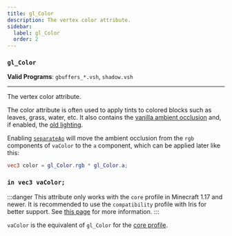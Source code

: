 ```yaml
---
title: gl_Color
description: The vertex color attribute.
sidebar:
  label: gl_Color
  order: 2
---
```


### `gl_Color`

**Valid Programs**: `gbuffers_*.vsh`, `shadow.vsh`

---

The vertex color attribute.

The color attribute is often used to apply tints to colored blocks such as leaves, grass, water, etc. It also contains the [vanilla ambient occlusion](/current/reference/constants/ambientocclusionlevel/) and, if enabled, the [old lighting](/current/reference/shadersproperties/features/#oldlighting).

Enabling [`separateAo`](/current/reference/shadersproperties/features/#separateao) will move the ambient occlusion from the `rgb` components of `vaColor` to the `a` component, which can be applied later like this:
```glsl
vec3 color = gl_Color.rgb * gl_Color.a;
```

### `in vec3 vaColor;`
:::danger
This attribute only works with the `core` profile in Minecraft 1.17 and newer. It is recommended to use the `compatibility` profile with Iris for better support. See [this page](/current/how-to/compatibility_vs_core) for more information.
:::

`vaColor` is the equivalent of `gl_Color` for the [core profile](/current/how-to/compatibility_vs_core/).

